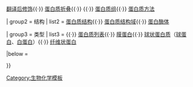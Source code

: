 {{Navbox
|name = 蛋白质
|title = [[蛋白质]]
|state = {{{state|}}}
|bodyclass = hlist

| group1 = 过程
|  list1 = [[蛋白质生物合成]]{{·}} [[翻译后修饰]]{{·}} [[蛋白质折叠]]{{·}} {{link-en|蛋白质导向|Protein targeting}}{{·}} [[蛋白质组]]{{·}} [[蛋白质方法]]

| group2 = 结构
|  list2 = [[蛋白质结构]]{{·}} [[结构域|蛋白质结构域]]{{·}} [[蛋白酶体]]

| group3 = 类型
|  list3 = {{link-en|蛋白质类型列表|List of types of proteins}}{{·}} [[蛋白质列表]]{{·}} [[膜蛋白]]{{·}} [[球状蛋白质]]（[[球蛋白]]、[[白蛋白]]）{{·}} [[硬蛋白|纤维状蛋白]]

|below = {{Biochemical families}}<BR>{{Protein classification navs}}

}}
<noinclude>
[[Category:生物化学模板]]
</noinclude>